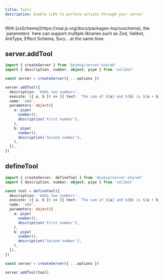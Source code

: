 ```yaml
---
title: Tools
description: Enable LLMs to perform actions through your server
---
```


<Callout>
  With [xsSchema](https://xsai.js.org/docs/packages-top/xsschema), the `parameters` here can support multiple libraries such as Zod, Valibot, ArkType, Effect Schema, Sury... at the same time.
</Callout>

## server.addTool

```ts
import { createServer } from '@xsmcp/server-shared'
import { description, number, object, pipe } from 'valibot'

const server = createServer({ ...options })

server.addTool({
  description: 'Adds two numbers',
  execute: ({ a, b }) => [{ text: `The sum of ${a} and ${b} is ${a + b}.`, type: 'text' }],
  name: 'add',
  parameters: object({
    a: pipe(
      number(),
      description('First number'),
    ),
    b: pipe(
      number(),
      description('Second number'),
    ),
  }),
})
```

## defineTool

```ts
import { createServer, defineTool } from '@xsmcp/server-shared'
import { description, number, object, pipe } from 'valibot'

const tool = defineTool({
  description: 'Adds two numbers',
  execute: ({ a, b }) => [{ text: `The sum of ${a} and ${b} is ${a + b}.`, type: 'text' }],
  name: 'add',
  parameters: object({
    a: pipe(
      number(),
      description('First number'),
    ),
    b: pipe(
      number(),
      description('Second number'),
    ),
  }),
})

const server = createServer({ ...options })

server.addTool(tool)
```

